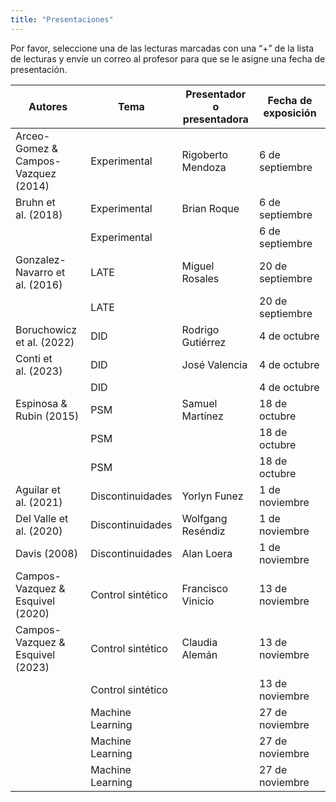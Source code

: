 ```yaml
---
title: "Presentaciones"
---
```


Por favor, seleccione una de las lecturas marcadas con una "+" de la lista de lecturas y envíe un correo al profesor para que se le asigne una fecha de presentación.

| **Autores** | **Tema** | **Presentador o presentadora** | **Fecha de exposición** |
| --- | --- | --- | --- |
| Arceo-Gomez & Campos-Vazquez (2014) | Experimental    | Rigoberto Mendoza | 6 de septiembre |
| Bruhn et al. (2018)  | Experimental    | Brian Roque | 6 de septiembre |
|   | Experimental    |  | 6 de septiembre |
|  Gonzalez-Navarro et al. (2016) | LATE    | Miguel Rosales | 20 de septiembre |
|   | LATE    |  | 20 de septiembre |
| Boruchowicz et al. (2022) | DID    | Rodrigo Gutiérrez | 4 de octubre |
|  Conti et al. (2023) | DID    | José Valencia | 4 de octubre |
|   | DID    |  | 4 de octubre |
| Espinosa & Rubin (2015) | PSM | Samuel Martínez   | 18 de octubre |
|   | PSM    |  | 18 de octubre |
|   | PSM    |  | 18 de octubre |
| Aguilar et al. (2021) | Discontinuidades  | Yorlyn Funez | 1 de noviembre |  
| Del Valle et al. (2020) | Discontinuidades  | Wolfgang Reséndiz | 1 de noviembre |
| Davis (2008) | Discontinuidades  | Alan Loera | 1 de noviembre |
| Campos-Vazquez & Esquivel (2020) | Control sintético  | Francisco Vinicio | 13 de noviembre | 
| Campos-Vazquez & Esquivel (2023) | Control sintético  | Claudia Alemán | 13 de noviembre | 
|  | Control sintético  |  | 13 de noviembre | 
|  | Machine Learning   |  | 27 de noviembre | 
|  | Machine Learning  |  | 27 de noviembre | 
|  | Machine Learning   |  | 27 de noviembre | 
